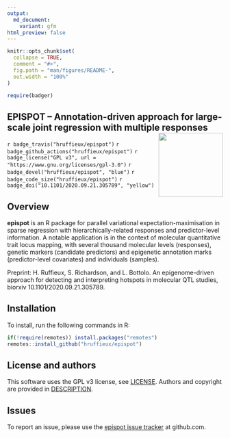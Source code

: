 ```yaml
---
output:
  md_document:
    variant: gfm
html_preview: false
---
```


<!-- README.md is generated from README.Rmd. Please edit that file -->
<!-- First time: run usethis::use_readme_rmd() to create a pre-commit hook that 
prevents from committing if the README.Rmd has changed, but has not been 
re-knitted to generate an updated README.md -->

```r
knitr::opts_chunk$set(
  collapse = TRUE,
  comment = "#>",
  fig.path = "man/figures/README-",
  out.width = "100%"
)
```


```r
require(badger)
```


## EPISPOT – Annotation-driven approach for large-scale joint regression with multiple responses <img src="man/figures/epispot_logo.png" align="right" height="150"/>

<!-- Run for the R CMD checks, run usethis::use_github_actions() to set up the pipeline, possibly modify the .yaml file and then: -->
`r badge_travis("hruffieux/epispot")`
`r badge_github_actions("hruffieux/epispot")` 
`r badge_license("GPL v3", url = "https://www.gnu.org/licenses/gpl-3.0")`
`r badge_devel("hruffieux/epispot", "blue")`
`r badge_code_size("hruffieux/epispot")`
`r badge_doi("10.1101/2020.09.21.305789", "yellow")`

## Overview

**epispot** is an R package for parallel variational expectation-maximisation in 
sparse regression with hierarchically-related responses and predictor-level 
information. A notable application is in the context of molecular quantitative 
trait locus mapping, with several thousand molecular levels (responses), genetic 
markers (candidate predictors) and epigenetic annotation marks (predictor-level 
covariates) and individuals (samples).

Preprint: H. Ruffieux, S. Richardson, and L. Bottolo. An epigenome-driven 
approach for detecting and interpreting hotspots in molecular QTL studies, 
biorxiv 10.1101/2020.09.21.305789.

## Installation

To install, run the following commands in R:

``` r
if(!require(remotes)) install.packages("remotes")
remotes::install_github("hruffieux/epispot")
```

## License and authors

This software uses the GPL v3 license, see [LICENSE](LICENSE).
Authors and copyright are provided in [DESCRIPTION](DESCRIPTION). 

## Issues

To report an issue, please use the 
[epispot issue tracker](https://github.com/hruffieux/epispot/issues) at 
github.com.